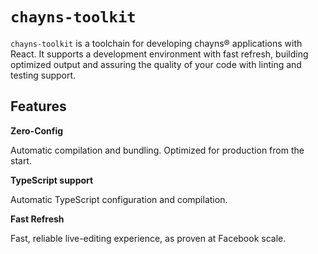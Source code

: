 
# `chayns-toolkit`

`chayns-toolkit` is a toolchain for developing chayns® applications with React.
It supports a development environment with fast refresh, building optimized
output and assuring the quality of your code with linting and testing support.

## Features

<div>
	<Callout emoji="🎉">
		<strong>Zero-Config</strong>
		<p style={{ marginTop: 0 }}>
			Automatic compilation and bundling. Optimized for production from 
            the start.
		</p>
	</Callout>
	<Callout emoji="🏷️">
		<strong>TypeScript support</strong>
		<p style={{ marginTop: 0 }}>
			Automatic TypeScript configuration and compilation.
    	</p>
    </Callout>
    <Callout emoji="⚡️">
    	<strong>Fast Refresh</strong>
    	<p style={{ marginTop: 0 }}>
    		Fast, reliable live-editing experience, as proven at Facebook scale.
    	</p>
    </Callout>

</div>
